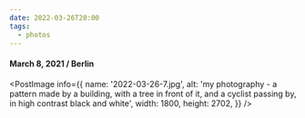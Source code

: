 ```yaml
---
date: 2022-03-26T20:00
tags:
  - photos
---
```


#### March 8, 2021 / Berlin

<PostImage
  info={{
    name: '2022-03-26-7.jpg',
    alt: 'my photography - a pattern made by a building, with a tree in front of it, and a cyclist passing by, in high contrast black and white',
    width: 1800,
    height: 2702,
  }}
/>
